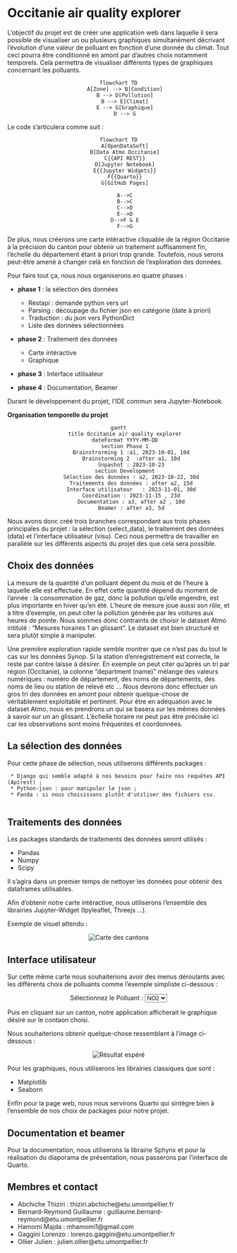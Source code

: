 # Occitanie air quality explorer
L'objectif du projet est de créer une application web dans laquelle il sera possible de visualiser un ou plusieurs graphiques simultanément décrivant l'évolution d'une valeur de polluant en fonction d'une donnée du climat. Tout ceci pourra être conditionné en amont par d'autres choix notamment temporels. Cela permettra de visualiser différents types de graphiques concernant les polluants.

<center>
```mermaid
flowchart TD
    A[Zone] --> B[Condition]
    B --> D[Pollution]
    B --> E[Climat]
    E --> G[Graphique]
    D --> G
```
</center>
Le code s'articulera comme suit :

<center>
```mermaid
flowchart TD
    A[OpenDataSoft]
    B[Data Atmo Occitanie]
    C{{API REST}}
    D[Jupyter Notebook]
    E{{Jupyter Widgets}}
    F{{Quarto}}
    G[GitHub Pages]

    A-->C
    B-->C
    C-->D
    E-->D
    D-->F & E
    F-->G
```
</center>
De plus, nous créerons une carte intéractive cliquable de la région Occitanie à la précision du canton pour obtenir un traitement suffisamment fin, l'échelle du département étant à priori trop grande. Toutefois, nous serons peut-être amené à changer celà en fonction de l'exploration des données. 

Pour faire tout ça, nous nous organiserons en quatre phases  : 

* **phase 1** : la sélection des données
    - Restapi : demande python vers url
    - Parsing : découpage du fichier json en catégorie (date à priori)
    - Traduction : du json vers PythonDict
    - Liste des données sélectionnées
    
* **phase 2** : Traitement des données
    - Carte intéractive
    - Graphique
    
* **phase 3** : Interface utilisateur 

* **phase 4** : Documentation, Beamer 

Durant le développement du projet, l'IDE commun sera Jupyter-Notebook.

**Organisation temporelle du projet**
<center>
```mermaid
gantt
    title Occitanie air quality explorer
    dateFormat YYYY-MM-DD
    section Phase 1
        Brainstrorming 1 :a1, 2023-10-01, 10d
        Brainstorming 2  :after a1, 10d
        Snpashot : 2023-10-23
    section Development
        Sélection des données : a2, 2023-10-22, 30d
        Traitements des données : after a2, 15d
        Interface utilisateur   : 2023-11-01, 30d
        Coordination : 2023-11-15 , 23d
        Documentation : a3, after a2 , 10d
        Beamer : after a3, 5d
```
</center>

Nous avons donc créé trois branches correspondant aux trois phases principales du projet : la sélection (select_data), le traitement des données (data) et l'interface utilisateur (visu). Ceci nous permettra de travailler en parallèle sur les différents aspects du projet dès que cela sera possible.

## Choix des données

La mesure de la quantité d'un polluant dépent du mois et de l'heure à laquelle elle est effectuée. En effet cette quantité dépend du moment de l'année : la consommation de gaz, donc la pollution qu'elle engendre, est plus importante en hiver qu'en été. L'heure de mesure joue aussi son rôle, et à titre d'exemple, on peut citer la pollution générée par les voitures aux heures de pointe. Nous sommes donc contraints de choisir le dataset Atmo intitulé : "Mesures horaires 1 an glissant". Le dataset est bien structuré et sera plutôt simple à manipuler. 

Une première exploration rapide semble montrer que ce n'est pas du tout le cas sur les données Synop. Si la station d'enregistrement est correcte, le reste par contre laisse à désirer. En exemple on peut citer qu'après un tri par région (Occitanie), la colonne "department (name)" mélange des valeurs numériques : numéro de département, des noms de départements, des noms de lieu ou station de relevé etc ... Nous devrons donc effectuer un gros tri des données en amont pour obtenir quelque-chose de véritablement exploitable et pertinent. Pour être en adéquation avec le dataset Atmo, nous en prendrons un qui se basera sur les mêmes données à savoir sur un an glissant. L'échelle horaire ne peut pas être précisée ici car les observations sont moins fréquentes et coordonnées.

## La sélection des données

Pour cette phase de sélection, nous utiliserons différents packages : 

     * Django qui semble adapté à nos besoins pour faire nos requêtes API (Apirest) ;
     * Python-json : pour manipuler le json ;
     * Panda : si nous choisissons plutôt d'utiliser des fichiers csv.
      
## Traitements des données

Les packages standards de traitements des données seront utilisés :

 * Pandas 
 * Numpy 
 * Scipy 
 
Il s'agira dans un premier temps de nettoyer les données pour obtenir des dataframes utilisables.
 
Afin d'obtenir notre carte intéractive, nous utiliserons l'ensemble des librairies Jupyter-Widget (Ipyleaflet, Threejs ...).

Exemple de visuel attendu : 

<center>
![](./Images/canton_occitanie.svg "Carte des cantons")
</center>

## Interface utilisateur

Sur cette même carte nous souhaiterions avoir des menus déroulants avec les différents choix de polluants comme l'exemple simpliste ci-dessous : 

<center>
<form>
<label for="pays">Sélectionnez le Polluant :</label>
<select id="pays" name="pays">
  <option value="france">NO2</option>
  <option value="espagne">CO2</option>
  <option value="belgique">SO2</option>
  <!-- Autres options -->
</select>
</form>
</center>

Puis en cliquant sur un canton, notre application afficherait le graphique désiré sur le contaon choisi.


Nous souhaiterions obtenir quelque-chose ressemblant à l'image ci-dessous :

<center>
![](./Images/dash_result.png "Résultat espéré")
</center>

Pour les graphiques, nous utiliserons les librairies classiques que sont : 

* Matplotlib 
* Seaborn 

Enfin pour la page web, nous nous servirons Quarto qui sintègre bien à l'ensemble de nos choix de packages pour notre projet.

## Documentation et beamer

Pour la documentation, nous utiliserons la librairie Sphynx et pour la réalisation du diaporama de présentation, nous passerons par l'interface de Quarto. 

## Membres et contact

- Abchiche Thiziri : thiziri.abchiche@etu.umontpellier.fr
- Bernard-Reymond Guillaume : guillaume.bernard-reymond@etu.umontpellier.fr
- Hamomi Majda : mhamomi1@gmail.com
- Gaggini Lorenzo : lorenzo.gaggini@etu.umontpellier.fr
- Ollier Julien : julien.ollier@etu.umontpellier.fr
